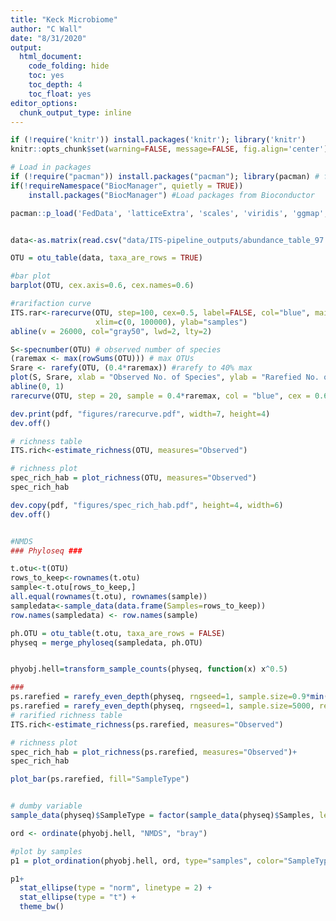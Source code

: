 ```yaml
---
title: "Keck Microbiome"
author: "C Wall"
date: "8/31/2020"
output:
  html_document:
    code_folding: hide
    toc: yes
    toc_depth: 4
    toc_float: yes
editor_options: 
  chunk_output_type: inline
---
```


```r
if (!require('knitr')) install.packages('knitr'); library('knitr')
knitr::opts_chunk$set(warning=FALSE, message=FALSE, fig.align='center')

# Load in packages
if (!require("pacman")) install.packages("pacman"); library(pacman) # for rapid install if not in library
if(!requireNamespace("BiocManager", quietly = TRUE))
	install.packages("BiocManager")	#Load packages from Bioconductor

pacman::p_load('FedData', 'latticeExtra', 'scales', 'viridis', 'ggmap', 'phyloseq', 'raster', 'rgdal', 'RColorBrewer', 'ggplot2', 'vegan', 'ggplot2', 'phyloseq', 'bipartite', 'plotrix', 'viridis', 'lattice', 'fossil', 'plyr', 'devtools', 'ggpubr', 'gridExtra', 'cowplot')


data<-as.matrix(read.csv("data/ITS-pipeline_outputs/abundance_table_97.csv", header = TRUE, row.names = 1))

OTU = otu_table(data, taxa_are_rows = TRUE)

#bar plot
barplot(OTU, cex.axis=0.6, cex.names=0.6)

#rarifaction curve
ITS.rar<-rarecurve(OTU, step=100, cex=0.5, label=FALSE, col="blue", main="ITS: inoc.trial",
                   xlim=c(0, 100000), ylab="samples")
abline(v = 26000, col="gray50", lwd=2, lty=2)

S<-specnumber(OTU) # observed number of species
(raremax <- max(rowSums(OTU))) # max OTUs
Srare <- rarefy(OTU, (0.4*raremax)) #rarefy to 40% max
plot(S, Srare, xlab = "Observed No. of Species", ylab = "Rarefied No. of Species")
abline(0, 1)
rarecurve(OTU, step = 20, sample = 0.4*raremax, col = "blue", cex = 0.6, label=FALSE)

dev.print(pdf, "figures/rarecurve.pdf", width=7, height=4)
dev.off()

# richness table
ITS.rich<-estimate_richness(OTU, measures="Observed")

# richness plot
spec_rich_hab = plot_richness(OTU, measures="Observed")
spec_rich_hab

dev.copy(pdf, "figures/spec_rich_hab.pdf", height=4, width=6)
dev.off() 


#NMDS
### Phyloseq ###

t.otu<-t(OTU)
rows_to_keep<-rownames(t.otu)
sample<-t.otu[rows_to_keep,]
all.equal(rownames(t.otu), rownames(sample))
sampledata<-sample_data(data.frame(Samples=rows_to_keep))
row.names(sampledata) <- row.names(sample)

ph.OTU = otu_table(t.otu, taxa_are_rows = FALSE)
physeq = merge_phyloseq(sampledata, ph.OTU)


phyobj.hell=transform_sample_counts(physeq, function(x) x^0.5)

###
ps.rarefied = rarefy_even_depth(physeq, rngseed=1, sample.size=0.9*min(sample_sums(physeq)), replace=T)
ps.rarefied = rarefy_even_depth(physeq, rngseed=1, sample.size=5000, replace=T)
# rarified richness table
ITS.rich<-estimate_richness(ps.rarefied, measures="Observed")

# richness plot
spec_rich_hab = plot_richness(ps.rarefied, measures="Observed")+
spec_rich_hab

plot_bar(ps.rarefied, fill="SampleType")


# dumby variable
sample_data(physeq)$SampleType = factor(sample_data(physeq)$Samples, levels = c('ctl.leaves', 'ctl.roots', 'ext.negative', 'inoc.leaves', 'inoc.roots', 'inoc.source', 'pcr.neg', 'pcr.pos'))

ord <- ordinate(phyobj.hell, "NMDS", "bray")

#plot by samples
p1 = plot_ordination(phyobj.hell, ord, type="samples", color="SampleType",  title="Fungi")

p1+ 
  stat_ellipse(type = "norm", linetype = 2) +
  stat_ellipse(type = "t") +
  theme_bw()


```


